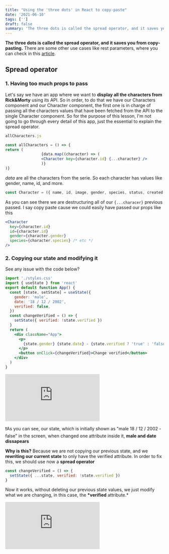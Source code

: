```yaml
---
title: "Using the 'three dots' in React to copy-paste"
date: '2021-06-10'
tags: ['']
draft: false
summary: 'The three dots is called the spread operator, and it saves you from copy-pasting.'
---
```


**The three dots is called the spread operator, and it saves you from copy-pasting.** There are some other use cases like rest parameters, where you can check in this [article](https://dev.to/sagar/three-dots---in-javascript-26ci).

## Spread operator

### 1. Having too much props to pass

Let's say we have an app where we want to **display all the characters from Rick&Morty** using its API. So in order, to do that we have our Characters component and our Character component, the first one is in charge of passing all the characters values that have been fetched from the API to the single Character component. So for the purpose of this lesson, I'm not going to go through every detail of this app, just the essential to explain the spread operator.

```jsx
allCharacters.js
```

```jsx
const allCharacters = () => {
return (
				{data.map((character) => (
                <Character key={character.id} {...character} />
				)}
)}
```

_data_ are all the characters from the serie. So each character has values like gender, name, id, and more.

```jsx
const Character = ({ name, id, image, gender, species, status, created }) => {}
```

As you can see there we are destructuring all of our `{...characer}` previous passed. I say copy paste cause we could easily have passed our props like this

```jsx
<Character
  key={character.id}
  id={character.id}
  gender={character.gender}
  species={character.species} /* etc */
/>
```

### 2. Copying our state and modifying it

See any issue with the code below?

```jsx
import './styles.css'
import { useState } from 'react'
export default function App() {
  const [state, setState] = useState({
    gender: 'male',
    date: '18 / 12 / 2002',
    verified: false,
  })
  const changeVerified = () => {
    setState({ verified: !state.verified })
  }
  return (
    <div className="App">
      <p>
        {state.gender} {state.date} - {state.verified ? 'true' : 'false'}
      </p>
      <button onClick={changeVerified}>Change verified</button>
    </div>
  )
}
```

<div style={{ position: 'relative', paddingBottom: '56.25%', height: '0' }}>
  <iframe
    src="https://www.loom.com/embed/748c177a41694e838b6ad1835c113927"
    frameborder="0"
    webkitallowfullscreen
    mozallowfullscreen
    allowfullscreen
    style={{ position: 'absolute', top: '0', left: '0', width: '100%', height: '100%' }}
  ></iframe>
</div>

❗As you can see, our state, which is initially shown as "male 18 / 12 / 2002 - false" in the screen, when changed one attribute inside it, **male and date dissapears**

**Why is this?** Because we are not copying our previous state, and we **rewriting our current state** to only have the verified attribute. In order to fix this, we should use now a **spread operator**

```jsx
const changeVerified = () => {
  setState({ ...state, verified: !state.verified })
}
```

Now it works, without deleting our previous state values, we just modify what we are changing, in this case, the **\*verified** attribute.\*

<div style={{ position: 'relative', paddingBottom: '56.25%', height: '0' }}>
  <iframe
    src="https://www.loom.com/embed/175b3f8c5c954460a92af7cd8afc5605"
    frameborder="0"
    webkitallowfullscreen
    mozallowfullscreen
    allowfullscreen
    style={{ position: 'absolute', top: '0', left: '0', width: '100%', height: '100%' }}
  ></iframe>
</div>

